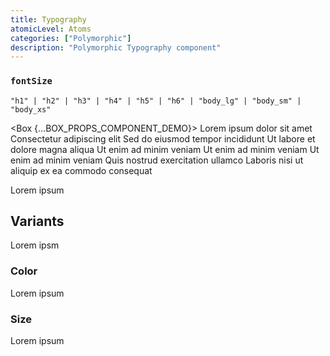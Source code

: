 ```yaml
---
title: Typography
atomicLevel: Atoms
categories: ["Polymorphic"]
description: "Polymorphic Typography component"
---
```



### `fontSize`

`"h1" | "h2" | "h3" | "h4" | "h5" | "h6" | "body_lg" | "body_sm" | "body_xs"`

<Box {...BOX_PROPS_COMPONENT_DEMO}>
  <Typography fontSize="h1" fontWeight="bold">
    Lorem ipsum dolor sit amet
  </Typography>
  <Typography fontSize="h2" fontWeight="bold">
    Consectetur adipiscing elit
  </Typography>
  <Typography fontSize="h3" fontWeight="bold">
    Sed do eiusmod tempor incididunt
  </Typography>
  <Typography fontSize="h4" fontWeight="semibold">
    Ut labore et dolore magna aliqua
  </Typography>
  <Typography fontSize="h5" fontWeight="semibold">
    Ut enim ad minim veniam
  </Typography>
  <Typography fontSize="h6" fontWeight="semibold">
    Ut enim ad minim veniam
  </Typography>
  <Typography fontSize="body_lg">Ut enim ad minim veniam</Typography>
  <Typography fontSize="body_sm">Quis nostrud exercitation ullamco</Typography>
  <Typography fontSize="body_xs">
    Laboris nisi ut aliquip ex ea commodo consequat
  </Typography>
</Box>

Lorem ipsum

## Variants

Lorem ipsm

### Color

Lorem ipsum

### Size

Lorem ipsum

